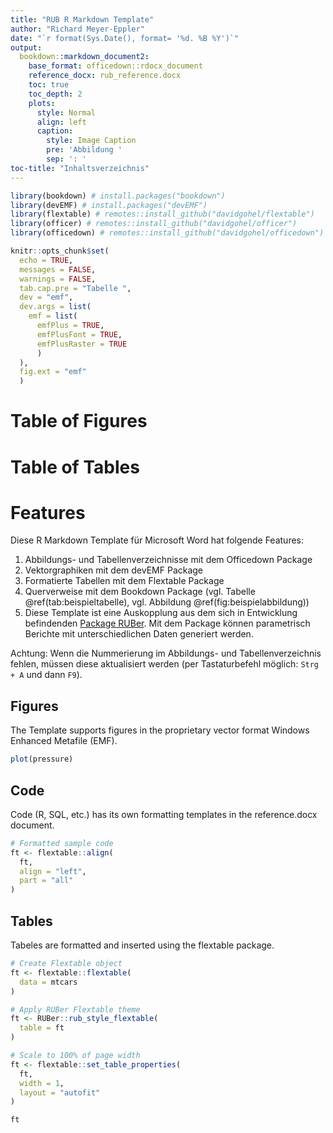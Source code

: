 ```yaml
---
title: "RUB R Markdown Template"
author: "Richard Meyer-Eppler"
date: "`r format(Sys.Date(), format= '%d. %B %Y')`"
output:
  bookdown::markdown_document2:
    base_format: officedown::rdocx_document
    reference_docx: rub_reference.docx
    toc: true
    toc_depth: 2
    plots:
      style: Normal
      align: left
      caption:
        style: Image Caption
        pre: 'Abbildung '
        sep: ': '
toc-title: "Inhaltsverzeichnis"
---
```


```r
library(bookdown) # install.packages("bookdown")
library(devEMF) # install.packages("devEMF")
library(flextable) # remotes::install_github("davidgohel/flextable")
library(officer) # remotes::install_github("davidgohel/officer")
library(officedown) # remotes::install_github("davidgohel/officedown")

knitr::opts_chunk$set(
  echo = TRUE,
  messages = FALSE,
  warnings = FALSE,
  tab.cap.pre = "Tabelle ",
  dev = "emf",
  dev.args = list(
    emf = list(
      emfPlus = TRUE,
      emfPlusFont = TRUE,
      emfPlusRaster = TRUE
      )
  ),
  fig.ext = "emf"
  )
```

# Table of Figures
<!---BLOCK_TOC{level: 1, style: 'Image Caption'}--->

# Table of Tables
<!---BLOCK_TOC{level: 1, style: 'Table Caption'}--->

# Features
Diese R Markdown Template für Microsoft Word hat folgende Features:

1. Abbildungs- und Tabellenverzeichnisse mit dem Officedown Package
1. Vektorgraphiken mit dem devEMF Package
1. Formatierte Tabellen mit dem Flextable Package
1. Querverweise mit dem Bookdown Package (vgl. Tabelle \@ref(tab:beispieltabelle), vgl. Abbildung \@ref(fig:beispielabbildung))
1. Diese Template ist eine Auskopplung aus dem sich in Entwicklung befindenden [Package RUBer](https://github.com/RichardMeyer-Eppler/RUBer). Mit dem Package können parametrisch Berichte mit unterschiedlichen Daten generiert werden.

Achtung: Wenn die Nummerierung im Abbildungs- und Tabellenverzeichnis fehlen, müssen diese aktualisiert werden (per Tastaturbefehl möglich: `Strg + A` und dann `F9`).

## Figures

The Template supports figures in the proprietary vector format Windows Enhanced Metafile (EMF).

```r
plot(pressure)
```

## Code
Code (R, SQL, etc.) has its own formatting templates in the reference.docx document.

```r
# Formatted sample code
ft <- flextable::align(
  ft,
  align = "left",
  part = "all"
)
```

## Tables

Tabeles are formatted and inserted using the flextable package.

```r

# Create Flextable object
ft <- flextable::flextable(
  data = mtcars
)

# Apply RUBer Flextable theme
ft <- RUBer::rub_style_flextable(
  table = ft
)

# Scale to 100% of page width
ft <- flextable::set_table_properties(
  ft,
  width = 1,
  layout = "autofit"
)

ft
```
